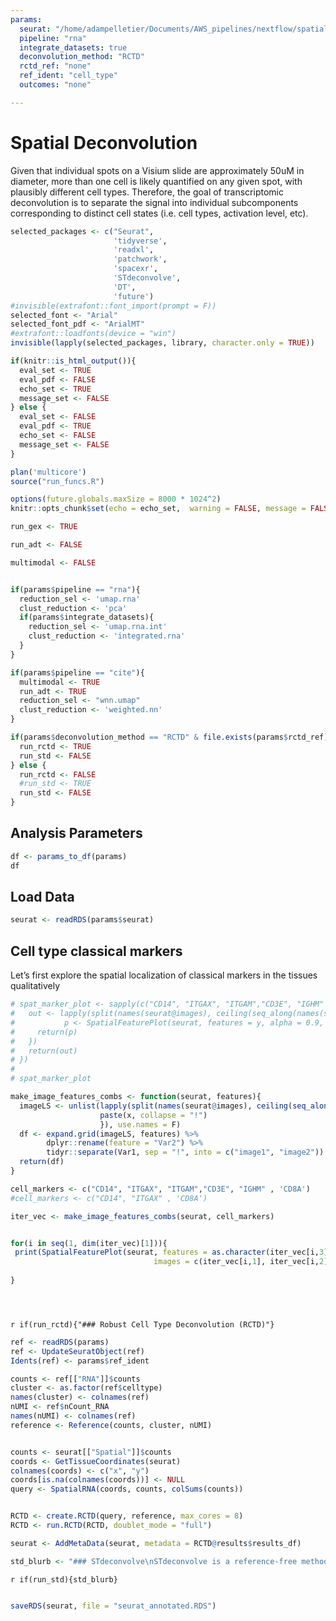 ```yaml
---
params:
  seurat: "/home/adampelletier/Documents/AWS_pipelines/nextflow/spatial_downstream/results/NHP_lung/seurat/seurat_clustered.RDS"
  pipeline: "rna"
  integrate_datasets: true
  deconvolution_method: "RCTD"
  rctd_ref: "none"
  ref_ident: "cell_type"
  outcomes: "none"

---
```


# Spatial Deconvolution

Given that individual spots on a Visium slide are approximately 50uM in diameter, more than one cell is likely quantified on any given spot, with plausibly different cell types. 
Therefore, the goal of transcriptomic deconvolution is to separate the signal into individual subcomponents corresponding to distinct cell states (i.e. cell types, activation level, etc). 
```r

selected_packages <- c("Seurat",
                       'tidyverse',
                       'readxl',
                       'patchwork',
                       'spacexr',
                       'STdeconvolve',
                       'DT',
                       'future')
#invisible(extrafont::font_import(prompt = F))
selected_font <- "Arial"
selected_font_pdf <- "ArialMT"
#extrafont::loadfonts(device = "win")
invisible(lapply(selected_packages, library, character.only = TRUE))

if(knitr::is_html_output()){
  eval_set <- TRUE
  eval_pdf <- FALSE
  echo_set <- TRUE
  message_set <- FALSE
} else {
  eval_set <- FALSE
  eval_pdf <- TRUE
  echo_set <- FALSE
  message_set <- FALSE
}

plan('multicore')
source("run_funcs.R")

options(future.globals.maxSize = 8000 * 1024^2)
knitr::opts_chunk$set(echo = echo_set,  warning = FALSE, message = FALSE, fig.align = "center", eval = params$eval, fig.width = 10, cache.lazy = F)

```

```r

run_gex <- TRUE

run_adt <- FALSE

multimodal <- FALSE


if(params$pipeline == "rna"){
  reduction_sel <- 'umap.rna'
  clust_reduction <- 'pca'
  if(params$integrate_datasets){
    reduction_sel <- 'umap.rna.int'
    clust_reduction <- 'integrated.rna'
  }
}

if(params$pipeline == "cite"){
  multimodal <- TRUE
  run_adt <- TRUE
  reduction_sel <- "wnn.umap"
  clust_reduction <- 'weighted.nn'
}

if(params$deconvolution_method == "RCTD" & file.exists(params$rctd_ref)){
  run_rctd <- TRUE
  run_std <- FALSE
} else {
  run_rctd <- FALSE
  #run_std <- TRUE
  run_std <- FALSE
}


```

## Analysis Parameters
```r

df <- params_to_df(params)
df
```

## Load Data
```r
seurat <- readRDS(params$seurat)

```

## Cell type classical markers
Let's first explore the spatial localization of classical markers in the tissues qualitatively
```r




# spat_marker_plot <- sapply(c("CD14", "ITGAX", "ITGAM","CD3E", "IGHM" , 'CD8A'), simplify = F, USE.NAMES = T, function(y){
#   out <- lapply(split(names(seurat@images), ceiling(seq_along(names(seurat@images))/ 2)), function(x){
#           p <- SpatialFeaturePlot(seurat, features = y, alpha = 0.9, pt.size.factor = 2, max.cutoff = "q95")  + theme(legend.position = "none")
#     return(p)
#   })
#   return(out)
# })
# 
# spat_marker_plot

make_image_features_combs <- function(seurat, features){
  imageLS <- unlist(lapply(split(names(seurat@images), ceiling(seq_along(names(seurat@images))/ 2)), function(x){
                    paste(x, collapse = "!")
                    }), use.names = F)
  df <- expand.grid(imageLS, features) %>%
        dplyr::rename(feature = "Var2") %>%
        tidyr::separate(Var1, sep = "!", into = c("image1", "image2"))
  return(df)
}

cell_markers <- c("CD14", "ITGAX", "ITGAM","CD3E", "IGHM" , 'CD8A')
#cell_markers <- c("CD14", "ITGAX" , 'CD8A')

iter_vec <- make_image_features_combs(seurat, cell_markers)


for(i in seq(1, dim(iter_vec)[1])){
 print(SpatialFeaturePlot(seurat, features = as.character(iter_vec[i,3]), alpha = 0.9, pt.size.factor = 2, max.cutoff = "q95", 
                                images = c(iter_vec[i,1], iter_vec[i,2]))  + theme(legend.position = "none"))
  
}





```

`r if(run_rctd){"### Robust Cell Type Deconvolution (RCTD)"}`
```r
ref <- readRDS(params)
ref <- UpdateSeuratObject(ref)
Idents(ref) <- params$ref_ident

counts <- ref[["RNA"]]$counts
cluster <- as.factor(ref$celltype)
names(cluster) <- colnames(ref)
nUMI <- ref$nCount_RNA
names(nUMI) <- colnames(ref)
reference <- Reference(counts, cluster, nUMI)


counts <- seurat[["Spatial"]]$counts
coords <- GetTissueCoordinates(seurat)
colnames(coords) <- c("x", "y")
coords[is.na(colnames(coords))] <- NULL
query <- SpatialRNA(coords, counts, colSums(counts))


RCTD <- create.RCTD(query, reference, max_cores = 8)
RCTD <- run.RCTD(RCTD, doublet_mode = "full")

seurat <- AddMetaData(seurat, metadata = RCTD@results$results_df)
```

```r
std_blurb <- "### STdeconvolve\nSTdeconvolve is a reference-free method for spatial spot deconvolution. "


```

`r if(run_std){std_blurb}`
```r


```


```r
saveRDS(seurat, file = "seurat_annotated.RDS")

```